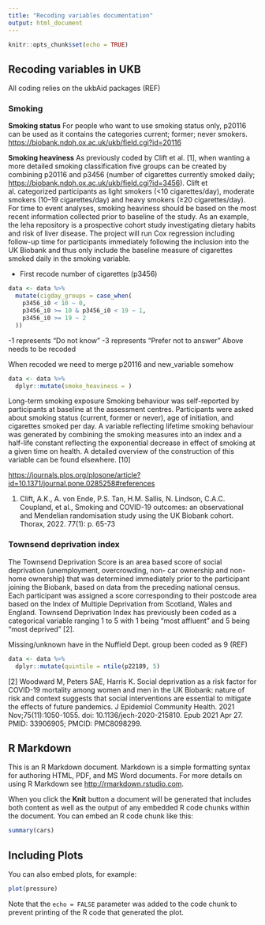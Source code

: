 ```yaml
---
title: "Recoding variables documentation"
output: html_document
---
```


```r
knitr::opts_chunk$set(echo = TRUE)
```

## Recoding variables in UKB

All coding relies on the ukbAid packages (REF)

### Smoking

**Smoking status** For people who want to use smoking status only,
p20116 can be used as it contains the categories current; former; never
smokers. <https://biobank.ndph.ox.ac.uk/ukb/field.cgi?id=20116>

**Smoking heaviness** As previously coded by Clift et al. [1], when
wanting a more detailed smoking classification five groups can be
created by combining p20116 and p3456 (number of cigarettes currently
smoked daily; <https://biobank.ndph.ox.ac.uk/ukb/field.cgi?id=3456>).
Clift et al. categorized participants as light smokers (\<10
cigarettes/day), moderate smokers (10--19 cigarettes/day) and heavy
smokers (≥20 cigarettes/day). For time to event analyses, smoking
heaviness should be based on the most recent information collected prior
to baseline of the study. As an example, the leha repository is a
prospective cohort study investigating dietary habits and risk of liver
disease. The project will run Cox regression including follow-up time
for participants immediately following the inclusion into the UK Biobank
and thus only include the baseline measure of cigarettes smoked daily in
the smoking variable.

-   First recode number of cigarettes (p3456)

```r
data <- data %>%
  mutate(cigday_groups = case_when(
    p3456_i0 < 10 ~ 0,
    p3456_i0 >= 10 & p3456_i0 < 19 ~ 1,
    p3456_i0 >= 19 ~ 2
  ))
```

-1 represents "Do not know" -3 represents "Prefer not to answer" Above
needs to be recoded

When recoded we need to merge p20116 and new_variable somehow

```r
data <- data %>% 
  dplyr::mutate(smoke_heaviness = )
```

Long-term smoking exposure Smoking behaviour was self-reported by
participants at baseline at the assessment centres. Participants were
asked about smoking status (current, former or never), age of
initiation, and cigarettes smoked per day. A variable reflecting
lifetime smoking behaviour was generated by combining the smoking
measures into an index and a half-life constant reflecting the
exponential decrease in effect of smoking at a given time on health. A
detailed overview of the construction of this variable can be found
elsewhere. [10]

<https://journals.plos.org/plosone/article?id=10.1371/journal.pone.0285258#references>

1.  Clift, A.K., A. von Ende, P.S. Tan, H.M. Sallis, N. Lindson, C.A.C.
    Coupland, et al., Smoking and COVID-19 outcomes: an observational
    and Mendelian randomisation study using the UK Biobank cohort.
    Thorax, 2022. 77(1): p. 65-73


### Townsend deprivation index
The Townsend Deprivation Score is an area based score of social deprivation (unemployment, overcrowding, non- car ownership and non- home ownership) that was determined immediately prior to the participant joining the Biobank, based on data from the preceding national census. Each participant was assigned a score corresponding to their postcode area based on the Index of Multiple Deprivation from Scotland, Wales and England.
Townsend Deprivation Index has previously been coded as a categorical variable ranging 1 to 5 with 1 being "most affluent" and 5 being "most deprived" [2]. 

Missing/unknown have in the Nuffield Dept. group been coded as 9 (REF)

```r
data <- data %>% 
  dplyr::mutate(quintile = ntile(p22189, 5)
```


[2] Woodward M, Peters SAE, Harris K. Social deprivation as a risk factor for COVID-19 mortality among women and men in the UK Biobank: nature of risk and context suggests that social interventions are essential to mitigate the effects of future pandemics. J Epidemiol Community Health. 2021 Nov;75(11):1050-1055. doi: 10.1136/jech-2020-215810. Epub 2021 Apr 27. PMID: 33906905; PMCID: PMC8098299.


## R Markdown

This is an R Markdown document. Markdown is a simple formatting syntax
for authoring HTML, PDF, and MS Word documents. For more details on
using R Markdown see <http://rmarkdown.rstudio.com>.

When you click the **Knit** button a document will be generated that
includes both content as well as the output of any embedded R code
chunks within the document. You can embed an R code chunk like this:

```r
summary(cars)
```

## Including Plots

You can also embed plots, for example:

```r
plot(pressure)
```

Note that the `echo = FALSE` parameter was added to the code chunk to
prevent printing of the R code that generated the plot.
